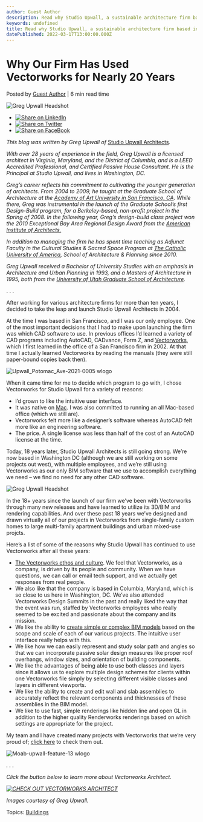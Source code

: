 ```yaml
---
author: Guest Author
description: Read why Studio Upwall, a sustainable architecture firm based in Washington D.C., picked Vectorworks as their BIM software of choice.
keywords: undefined
title: Read why Studio Upwall, a sustainable architecture firm based in Washington D.C., picked Vectorworks as their BIM software of choice. 
datePublished: 2022-03-17T13:00:00.000Z
---
```

  

# Why Our Firm Has Used Vectorworks for Nearly 20 Years

 Posted by [Guest Author](https://blog.vectorworks.net/author/guest-author) | 6 min read time 

![Greg Upwall Headshot](https://blog.vectorworks.net/hubfs/Blog%20Images/220303_Greg%20Upwall%20Imported/Greg%20Upwall%20Headshot.png) 

* [![Share on LinkedIn](https://2659751.fs1.hubspotusercontent-na1.net/hubfs/2659751/michaelDemo/share-LI.png)](http://www.linkedin.com/shareArticle?mini=true&url=https%3A%2F%2Fblog.vectorworks.net%2Fwhy-choose-vectorworks-greg-upwall-guest-blog)
* [![Share on Twitter](https://2659751.fs1.hubspotusercontent-na1.net/hubfs/2659751/michaelDemo/share-TW.png)](https://www.twitter.com/share?text=Why%20Our%20Firm%20Has%20Used%20Vectorworks%20for%20Nearly%2020%20Years&url=https%3A%2F%2Fblog.vectorworks.net%2Fwhy-choose-vectorworks-greg-upwall-guest-blog&via=PMGTweets)
* [![Share on FaceBook](https://2659751.fs1.hubspotusercontent-na1.net/hubfs/2659751/michaelDemo/share-FB.png)](https://www.facebook.com/sharer/sharer.php?u=https%3A%2F%2Fblog.vectorworks.net%2Fwhy-choose-vectorworks-greg-upwall-guest-blog)

_This blog was written by Greg Upwall of_ [Studio Upwall Architects](http://www.studioupwall.com/blog)_._

_With over 28 years of experience in the field, Greg Upwall is a licensed architect in Virginia, Maryland, and the District of Columbia, and is a LEED Accredited Professional, and Certified Passive House Consultant. He is the Principal at Studio Upwall, and lives in Washington, DC._  

_Greg’s career reflects his commitment to cultivating the younger generation of architects. From 2004 to 2009, he taught at the Graduate School of Architecture at the [Academy of Art University in San Francisco, CA](https://getstarted.academyartonline.com/general/learn-online-onsite/accredited-programs/nv/LP?utm%5Fsource=google&utm%5Fmedium=paid%5Fsearch&utm%5Fcampaign=branded%5Fcampaign%5Fexact&network=s&cid=548783731918&campaignid=267052751&adgroupid=21893257031&match=e&k=academy%20of%20art%20university&placement=&device=c&adposition=&targetid=kwd-297574727&pmcode=GSGEN&source=501147&country=USA&formid=GEN07&gclid=Cj0KCQiA64GRBhCZARIsAHOLriJoulhw%5FnUqaPx3wIWM7qOAbaUJWIDy91vyLwRgK8cIJge49taPaegaAgn7EALw%5FwcB). While there, Greg was instrumental in the launch of the Graduate School’s first Design-Build program, for a Berkeley-based, non-profit project in the Spring of 2008\. In the following year, Greg’s design-build class project won the 2010 Exceptional Bay Area Regional Design Award from the [American Institute of Architects.](https://www.google.com/aclk?sa=l&ai=DChcSEwiB8fCMxqr2AhVkCecKHTr-AXgYABAAGgJwdg&ae=2&sig=AOD64%5F0-OCKOsmLJoAUpExXQNuedr7L3nw&q&adurl&ved=2ahUKEwjH--aMxqr2AhWVHTQIHYZZDKQQ0Qx6BAgYEAE)_

_In addition to managing the firm he has spent time teaching as Adjunct Faculty in the Cultural Studies & Sacred Space Program at [The Catholic University of America](https://www.catholic.edu/index.html), School of Architecture & Planning since 2010._ 

_Greg Upwall received a Bachelor of University Studies with an emphasis in Architecture and Urban Planning in 1993, and a Masters of Architecture in 1995, both from the [University of Utah Graduate School of Architecture](http://www.cap.utah.edu)._

. . .

After working for various architecture firms for more than ten years, I decided to take the leap and launch Studio Upwall Architects in 2004\. 

At the time I was based in San Francisco, and I was our only employee. One of the most important decisions that I had to make upon launching the firm was which CAD software to use. In previous offices I’d learned a variety of CAD programs including AutoCAD, CADvance, Form Z, and [Vectorworks](https://www.vectorworks.net/), which I first learned in the office of a San Francisco firm in 2002\. At that time I actually learned Vectorworks by reading the manuals (they were still paper-bound copies back then).

![Upwall_Potomac_Ave-2021-0005 wlogo](https://blog.vectorworks.net/hs-fs/hubfs/Blog%20Images/220307_Greg%20Upwall/Upwall_Potomac_Ave-2021-0005%20wlogo.jpg?width=545&name=Upwall_Potomac_Ave-2021-0005%20wlogo.jpg)

When it came time for me to decide which program to go with, I chose Vectorworks for Studio Upwall for a variety of reasons:

* I’d grown to like the intuitive user interface.
* It was native on [Mac](../../../net/vectorworks/blog/5-things-the-new-macos-big-sur-optimized-with-m1-brings-to-vectorworks.html). I was also committed to running an all Mac-based office (which we still are).
* Vectorworks felt more like a designer’s software whereas AutoCAD felt more like an engineering software.
* The price. A single license was less than half of the cost of an AutoCAD license at the time.

Today, 18 years later, Studio Upwall Architects is still going strong. We’re now based in Washington DC (although we are still working on some projects out west), with multiple employees, and we’re still using Vectorworks as our only BIM software that we use to accomplish everything we need – we find no need for any other CAD software.

![Greg Upwall Headshot](https://blog.vectorworks.net/hs-fs/hubfs/Blog%20Images/220303_Greg%20Upwall%20Imported/Greg%20Upwall%20Headshot.png?width=467&name=Greg%20Upwall%20Headshot.png)

In the 18+ years since the launch of our firm we’ve been with Vectorworks through many new releases and have learned to utilize its 3D/BIM and rendering capabilities. And over these past 18 years we’ve designed and drawn virtually all of our projects in Vectorworks from single-family custom homes to large multi-family apartment buildings and urban mixed-use projcts.

Here’s a list of some of the reasons why Studio Upwall has continued to use Vectorworks after all these years:

* [The Vectorworks ethos and culture](https://www.vectorworks.net/company/values). We feel that Vectorworks, as a company, is driven by its people and community. When we have questions, we can call or email tech support, and we actually get responses from real people.
* We also like that the company is based in Columbia, Maryland, which is so close to us here in Washington, DC. We’ve also attended Vectorworks Design Summits in the past and really liked the way that the event was run, staffed by Vectorworks employees who really seemed to be excited and passionate about the company and its mission.
* We like the ability to [create simple or complex BIM models](http://vectorworks.net/architect/bim) based on the scope and scale of each of our various projects. The intuitive user interface really helps with this.
* We like how we can easily represent and study solar path and angles so that we can incorporate passive solar design measures like proper roof overhangs, window sizes, and orientation of building components.
* We like the advantages of being able to use both classes and layers since it allows us to explore multiple design schemes for clients within one Vectorworks file simply by selecting different visible classes and layers in different viewports.
* We like the ability to create and edit wall and slab assemblies to accurately reflect the relevant components and thicknesses of these assemblies in the BIM model.
* We like to use fast, simple renderings like hidden line and open GL in addition to the higher quality Renderworks renderings based on which settings are appropriate for the project.

My team and I have created many projects with Vectorworks that we’re very proud of; [click here](http://www.studioupwall.com/projects) to check them out.

![Moab-upwall-feature-13 wlogo](https://blog.vectorworks.net/hs-fs/hubfs/Blog%20Images/220307_Greg%20Upwall/Moab-upwall-feature-13%20wlogo.jpg?width=1440&name=Moab-upwall-feature-13%20wlogo.jpg)

_. . ._

_Click the button below to learn more about Vectorworks Architect._ 

_[![CHECK OUT VECTORWORKS ARCHITECT](https://no-cache.hubspot.com/cta/default/3018241/4fba178d-cbc4-449b-9f6b-c51cd0c5cc2f.png)](https://cta-redirect.hubspot.com/cta/redirect/3018241/4fba178d-cbc4-449b-9f6b-c51cd0c5cc2f)_ 

_Images courtesy of Greg Upwall._

 Topics: [Buildings](https://blog.vectorworks.net/topic/buildings) 

  